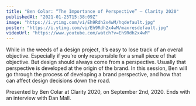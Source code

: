 ```yaml
---
title: "Ben Colar: “The Importance of Perspective” — Clarity 2020"
publishedAt: "2021-01-25T15:38:09Z"
image: "https://i.ytimg.com/vi/Eh9Rdh2x4wM/hqdefault.jpg"
poster: "https://i.ytimg.com/vi/Eh9Rdh2x4wM/maxresdefault.jpg"
videoUrl: "https://www.youtube.com/watch?v=Eh9Rdh2x4wM"
---
```


While in the weeds of a design project, it’s easy to lose track of an overall objective. Especially if you’re only responsible for a small piece of that objective. But design should always come from a perspective. Usually that perspective is developed at the origin of the brand. In this session, Ben will go through the process of developing a brand perspective, and how that can affect design decisions down the road.

Presented by Ben Colar at Clarity 2020, on September 2nd, 2020. Ends with an interview with Dan Mall.

